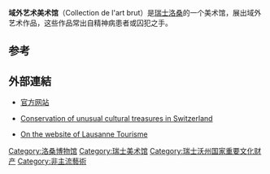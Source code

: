 {{Infobox museum
| name             = 域外艺术美术馆
| native_name      = Collection de l'art brut
| image            = Losanna, collection de l'art brut, 03.JPG
| imagesize        = 200
| map_type         = Switzerland
| map_caption      = <small></small>
| map_alt          = 
| latitude         = 46.527485
| longitude        = 6.624743
| coordinates_type = 
| established      = 1976
| dissolved        = 
| location         = [[瑞士|瑞士]][[洛桑|洛桑]]
| publictransit    = Jomini ou Beaulieu（2路、21路）<br />Beaulieu（3路）
| website          = [http://www.artbrut.ch 官方网站]
}}
'''域外艺术美术馆'''（Collection de l'art brut）是[[瑞士|瑞士]][[洛桑|洛桑]]的一个美术馆，展出域外艺术作品，这些作品常出自精神病患者或囚犯之手。

== 参考 ==
{{Reflist}}


== 外部連結 ==
{{Commons category|Collection de l'art brut}}

* {{fr}} [http://www.artbrut.ch 官方网站] {{Wayback|url=http://www.artbrut.ch/ |date=20201002170945 }}
* {{en}} [http://kulturgueter.ch/E_Sites/E_Home.html Conservation of unusual cultural treasures in Switzerland] {{Wayback|url=http://kulturgueter.ch/E_Sites/E_Home.html |date=20170630153252 }}
* {{en}} [https://web.archive.org/web/20101216233259/http://lausanne-tourisme.ch/view.asp?DomID=64442 On the website of Lausanne Tourisme]

{{Portal bar|艺术|瑞士}}
{{Authority control}}

[[Category:洛桑博物馆|Category:洛桑博物馆]]
[[Category:瑞士美术馆|Category:瑞士美术馆]]
[[Category:瑞士沃州国家重要文化财产|Category:瑞士沃州国家重要文化财产]]
[[Category:非主流藝術|Category:非主流藝術]]